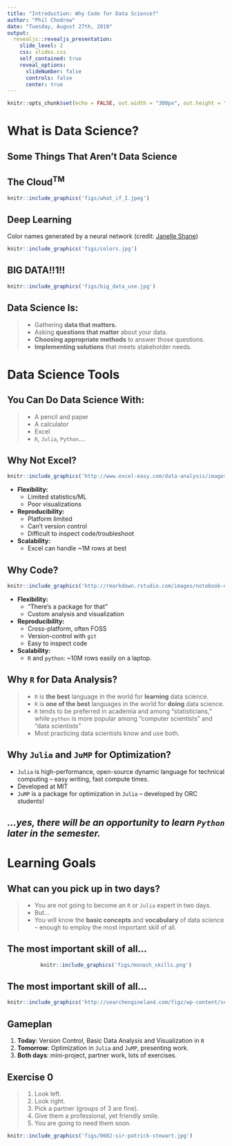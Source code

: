 ```yaml
---
title: "Introduction: Why Code for Data Science?"
author: "Phil Chodrow"
date: "Tuesday, August 27th, 2019"
output: 
  revealjs::revealjs_presentation:
    slide_level: 2
    css: slides.css
    self_contained: true
    reveal_options:
      slideNumber: false
      controls: false
      center: true
---
```


```r
knitr::opts_chunk$set(echo = FALSE, out.width = "300px", out.height = "350px", fig.align="center")
```


# What is Data Science? 

## Some Things That Aren't Data Science {.noborder}

## The Cloud$^{\mathrm{TM}}$ 

```r
knitr::include_graphics('figs/what_if_I.jpeg')
```

## Deep Learning

Color names generated by a neural network (credit: [Janelle Shane](https://aiweirdness.com/aboutme))

```r
knitr::include_graphics('figs/colors.jpg')
```

## BIG DATA!!1!!

```r
knitr::include_graphics('figs/big_data_use.jpg')
```

## Data Science Is: 

> - Gathering **data that matters.**
> - Asking **questions that matter** about your data. 
> - **Choosing appropriate methods**  to answer those questions. 
> - **Implementing solutions** that meets stakeholder needs. 

# Data Science Tools

## You Can Do Data Science With:

> - A pencil and paper
> - A calculator
> - Excel
> - `R`, `Julia`, `Python`.... 

## Why Not Excel? 

<center>
<div id="left">
```r
knitr::include_graphics('http://www.excel-easy.com/data-analysis/images/tables/excel-table.png')
```

</div>
</center>

<div id="right">
- **Flexibility:** 
	- Limited statistics/ML
	- Poor visualizations
- **Reproducibility:** 
	- Platform limited 
	- Can't version control
	- Difficult to inspect code/troubleshoot
- **Scalability:** 
	- Excel can handle ~1M rows at best
</div>

## Why Code?

<div id='left'>
```r
knitr::include_graphics('http://rmarkdown.rstudio.com/images/notebook-demo.png')
```
</div>

<div id='right'>

- **Flexibility:**
	- "There's a package for that"
	- Custom analysis and visualization
- **Reproducibility:**
	- Cross-platform, often FOSS 
	- Version-control with `git`
	- Easy to inspect code
- **Scalability:** 
	- `R` and `python`: ~10M rows easily on a laptop.
	
</div>

## Why `R` for Data Analysis? 

> - `R` is **the best** language in the world for **learning** data science.
> - `R` is **one of the best** languages in the world for **doing** data science. 
> - `R` tends to be preferred in academia and among "statisticians," while `python` is more popular among "computer scientists" and "data scientists"
> - Most practicing data scientists know and use both. 

## Why `Julia` and `JuMP` for Optimization? 

- `Julia` is high-performance, open-source dynamic language for technical computing -- easy writing, fast compute times.
- Developed at MIT
- `JuMP` is a package for optimization in `Julia` -- developed by ORC students!  


## *...yes, there will be an opportunity to learn `Python` later in the semester.* {.noborder}

# Learning Goals

## What can you pick up in two days? 

> - You are not going to become an `R` or `Julia` expert in two days. 
> - But...
> - You will know the **basic concepts** and **vocabulary** of data science -- enough to employ the most important skill of all. 

## The most important skill of all... 

<center>

```r
knitr::include_graphics('figs/monash_skills.png')
```

</center>

## The most important skill of all... 

<center>
```r
knitr::include_graphics('http://searchengineland.com/figz/wp-content/seloads/2010/05/delete_facebook-500x438.png')
```
</center>

## Gameplan

1. **Today**: Version Control, Basic Data Analysis and Visualization in `R`
2. **Tomorrow**: Optimization in `Julia` and `JuMP`, presenting work.
3. **Both days**: mini-project, partner work, lots of exercises. 

## Exercise 0

<div id='left'>
> 1. Look left.
> 2. Look right.
> 3. Pick a partner (groups of 3 are fine). 
> 4. Give them a professional, yet friendly smile. 
> 5. You are going to need them soon. 

</div>

<div id='right'>
<div class='fragment'>
```r
knitr::include_graphics('figs/0602-sir-patrick-stewart.jpg')
```
</div>
</div>


